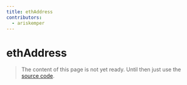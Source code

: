 ```yaml
---
title: ethAddress
contributors:
  - ariskemper
---
```


# ethAddress

> The content of this page is not yet ready. Until then just use the [source code](https://github.com/fabian-hiller/valibot/blob/main/library/src/validations/ethAddress/ethAddress.ts).
